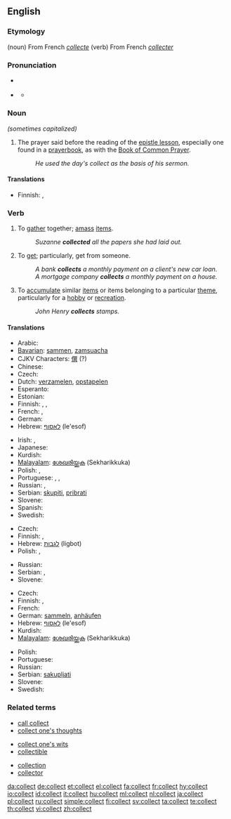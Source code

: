 ==English==

===Etymology===
(noun) From French ''[[collecte]]''
(verb) From French ''[[collecter]]''

===Pronunciation===
* {{sense|noun}} {{a|General American}} {{IPA|/ˈkɑlɪkt/}}
* {{sense|verb}} {{IPA|/kəˈlɛkt/}}
** {{audio|en-us-collect.ogg|Audio (US)}}
**: {{rhymes|ɛkt}}

===Noun===
{{en-noun}}  ''(sometimes capitalized)''

# {{Christianity}} The prayer said before the reading of the [[epistle lesson]], especially one found in a [[prayerbook]], as with the [[Book of Common Prayer]].
#: ''He used the day's collect as the basis of his sermon.''

====Translations====
{{trans-top|prayer said before reading of the epistle lesson}}
* Finnish: {{t-|fi|eturukous}}, {{t-|fi|kollehtarukous}}
{{trans-mid}}
{{trans-bottom}}

===Verb===
{{en-verb}}

# To [[gather]] together; [[amass]] [[items]].
#: ''Suzanne '''collected''' all the papers she had laid out.''
# To [[get]]; particularly, get from someone.
#: ''A bank '''collects''' a monthly payment on a client's new car loan.''
#: ''A mortgage company '''collects''' a monthly payment on a house.''
# To [[accumulate]] similar [[items]] or items belonging to a particular [[theme]], particularly for a [[hobby]] or [[recreation]].
#: ''John Henry '''collects''' stamps.''

====Translations====
{{trans-top|to gather together}}
* Arabic: {{t+|ar|جمع|tr=jama3a|sc=Arab}}
* [[Bavarian]]: [[sammen]], [[zamsuacha]]
* CJKV Characters: [[僎]] (?)
* Chinese: {{t-|cmn|收集|tr=shōují|sc=Hani}}
* Czech: {{t|cs|shromažďovat}}
* Dutch: [[verzamelen]], [[opstapelen]]
* Esperanto: {{t-|eo|kolekti|xs=Esperanto}}
* Estonian: {{t|et|koguma}}
* Finnish: {{t+|fi|koota}}, {{t+|fi|kerätä}}, {{t+|fi|kasata}}
* French: {{t+|fr|rassembler}},  {{t+|fr|recueillir}}
* German: {{t+|de|sammeln}}
* Hebrew: [[לאסוף]] (le'esof)
{{trans-mid}}
* Irish: {{t-|ga|bailigh|xs=Irish}}, {{t|ga|cnuasaigh|xs=Irish}}
* Japanese: {{t+|ja|集める|tr=atsumeru|sc=Jpan}}
* Kurdish: {{ku-Arab|[[کۆکردن]]}}
* [[Malayalam]]: [[ശേഖരിയ്ക്കുക]] (Sekharikkuka)
* Polish: {{t+|pl|zbierać}}, {{t+|pl|gromadzić}}
* Portuguese: {{t+|pt|juntar}}, {{t+|pt|reunir}}, {{t+|pt|recolher}}
* Russian: {{t|ru|собирать|tr=sobirát'|sc=Cyrl}} {{impf}}, {{t|ru|собрать|tr=sobrát'|sc=Cyrl}} {{pf}}
* Serbian: [[skupiti]], [[pribrati]]
* Slovene: {{t+|sl|zbrati}}
* Spanish: {{t-|es|juntar}}
* Swedish: {{t+|sv|samla}}
{{trans-bottom}}

{{trans-top|to get from someone}}
* Czech: {{t-|cs|vybírat}}
* Finnish: {{t+|fi|periä}}, {{t+|fi|kerätä}}
* Hebrew: [[לגבות]] (ligbot)
* Polish: {{t+|pl|odbierać}}, {{t+|pl|ściągać}}
{{trans-mid}}
* Russian: {{t|ru|взимать|tr=vzimát'|sc=Cyrl}}
* Serbian: {{t-|sr|sabrati}}, {{t-|sr|zbirati}}
* Slovene: {{t+|sl|pobrati}}
{{trans-bottom}}

{{trans-top|to accumulate items for a hobby}}
* Czech: {{t-|cs|sbírat}}
* Finnish: {{t-|fi|keräillä}}, {{t+|fi|kerätä}}
* French: {{t+|fr|collectionner}}
* German: [[sammeln]], [[anhäufen]]
* Hebrew: [[לאסוף]] (le'esof)
* Kurdish: {{ku-Arab|[[کۆکردن]]}}
* [[Malayalam]]: [[ശേഖരിയ്ക്കുക]] (Sekharikkuka)
{{trans-mid}}
* Polish: {{t+|pl|kolekcjonować}}
* Portuguese: {{t+|pt|colecionar}}
* Russian: {{t|ru|коллекционировать|tr=kollektsionírovat'|sc=Cyrl}}
* Serbian: [[sakupljati]]
* Slovene: {{t-|sl|zbirati}}
* Swedish: {{t+|sv|samla}}
{{trans-bottom}}

===Related terms===
{{rel-top3|Terms related to the noun or verb "collect"}}
* [[call collect]]
* [[collect one's thoughts]]
{{rel-mid3}}
* [[collect one's wits]]
* [[collectible]]
{{rel-mid3}}
* [[collection]]
* [[collector]]
{{rel-bottom}}

[[da:collect]]
[[de:collect]]
[[et:collect]]
[[el:collect]]
[[fa:collect]]
[[fr:collect]]
[[hy:collect]]
[[io:collect]]
[[id:collect]]
[[it:collect]]
[[hu:collect]]
[[ml:collect]]
[[nl:collect]]
[[ja:collect]]
[[pl:collect]]
[[ru:collect]]
[[simple:collect]]
[[fi:collect]]
[[sv:collect]]
[[ta:collect]]
[[te:collect]]
[[th:collect]]
[[vi:collect]]
[[zh:collect]]